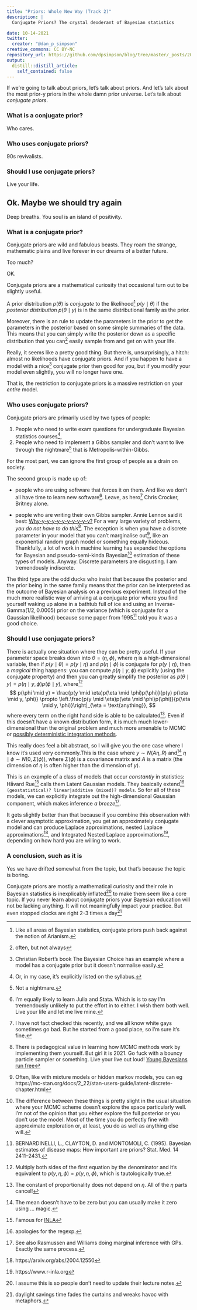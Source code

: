 ```yaml
---
title: "Priors: Whole New Way (Track 2)"
description: |
  Conjugate Priors? The crystal deoderant of Bayesian statistics

date: 10-14-2021
twitter:
  creator: "@dan_p_simpson"
creative_commons: CC BY-NC
repository_url: https://github.com/dpsimpson/blog/tree/master/_posts/2021-10-14-priors2
output:
  distill::distill_article:
    self_contained: false
---
```


If we're going to talk about priors, let's talk about priors. And let's talk about the most prior-y priors in the whole damn prior universe. Let's talk about _conjugate priors_.

### What is a conjugate prior?

Who cares.

### Who uses conjugate priors?

90s revivalists.

### Should I use conjugate priors?

Live your life.

## Ok. Maybe we should try again

Deep breaths. You soul is an island of positivity. 

### What is a conjugate prior?

Conjugate priors are wild and fabulous beasts. They roam the strange, mathematic plains and live forever in our dreams of a better future.

Too much? 

OK.

Conjugate priors are a mathematical curiosity that occasional turn out to be slightly useful.

A prior distribution $p(\theta)$ is _conjugate_ to the likelihood^[Like all areas of Bayesian statistics, conjugate priors push back against the notion of Arianism.] $p(y \mid \theta)$ if the _posterior distribution_ $p(\theta \mid y)$ is in the same distributional family as the prior.

Moreover, there is an rule to update the parameters in the prior to get the parameters in the posterior based on some simple summaries of the data. This means that you can simply write the posterior down as a specific distribution that you can^[often, but not always] easily sample from and get on with your life.

Really, it seems like a pretty good thing. But there is, unsurprisingly, a hitch: almost no likelihoods have conjugate priors. And if you happen to have a model with a nice^[Christian Robert's book The Bayesian Choice has an example where a model has a conjugate prior but it doesn't normalise easily.] conjugate prior then good for you, but if you modify your model even slightly, you will no longer have one.

That is, the restriction to conjugate priors is a massive restriction on your _entire_ model.




### Who uses conjugate priors?

Conjugate priors are primarily used by two types of people:

1. People who need to write exam questions for undergraduate Bayesian statistics courses^[Or, in my case, it's explicitly listed on the syllabus.],
1. People who need to implement a Gibbs sampler and don't want to live through the nightmare^[Not a nightmare.] that is Metropolis-within-Gibbs.

For the most part, we can ignore the first group of people as a drain on society.

The second group is made up of:

- people who are using software that forces it on them. And like we don't all have time to learn new software^[I'm equally likely to learn Julia and Stata. Which is is to say I'm tremendously unlikely to put the effort in to either. I wish them both well. Live your life and let me live mine.]. Leave, as hero^[I have not fact checked this recently, and we all know white gays sometimes go bad. But he started from a good place, so I'm sure it's fine.] Chris Crocker, Britney alone.

- people who are writing their own Gibbs sampler. Annie Lennox said it best: [Why-y-y-y-y-y-y-y-y-y-y?](https://www.youtube.com/watch?v=HG7I4oniOyA) For a very large variety of problems, _you do not have to do this_^[There is pedagogical value in learning how MCMC methods work by implementing them yourself. But girl it is 2021. Go fuck with a bouncy particle sampler or something. Live your live out loud! [Young Bayesians run free](https://www.youtube.com/watch?v=qZ88c7Wb-34)]. The exception is when you have a discrete parameter in your model that you can't marginalise out^[Often, like with mixture models or hidden markov models, you can eg https://mc-stan.org/docs/2_22/stan-users-guide/latent-discrete-chapter.html], like an exponential random graph model or something equally hideous. Thankfully, a lot of work in machine learning has expanded the options for Bayesian and pseudo-semi-kinda Bayesian^[The difference between these things is pretty slight in the usual situation where your MCMC scheme doesn't explore the space particularly well. I'm not of the opinion that you either explore the full posterior or you don't use the model. Most of the time you do perfectly fine with approximate exploration or, at least, you do as well as anything else will.] estimation of these types of models. Anyway. Discrete parameters are disgusting. I am tremendously indiscrete.

The third type are the odd ducks who insist that because the posterior and the prior being in the same family means that the prior can be interpreted as the outcome of Bayesian analysis on a previous experiment. Instead of the much more realistic way of arriving at a conjugate prior where you find yourself waking up alone in a bathtub full of ice and using an $\text{Inverse-Gamma}(1/2, 0.0005)$ prior on the variance (which is conjugate for a Gaussian likelihood) because some paper from 1995^[BERNARDINELLI, L., CLAYTON, D. and MONTOMOLI, C. (1995). Bayesian estimates of disease maps: How important are priors? Stat. Med. 14 2411–2431.] told you it was a good choice.

### Should I use conjugate priors?

There is actually one situation where they can be pretty useful. If your parameter space breaks down into $\theta = (\eta, \phi)$, where $\eta$ is a high-dimensional variable, then if $p(y \mid \theta) = p(y \mid \eta)$ and $p(\eta \mid \phi)$ is conjugate for $p(y \mid \eta)$, then a _magical_ thing happens: you can compute $p(\eta \mid y, \phi)$ explicitly (using the conjugate property) and then you can greatly simplify the posterior as $p(\theta\mid y ) = p(\eta \mid y, \phi) p(\phi \mid y)$, where^[Multiply both sides of the first equation by the denominator and it's equivalent to $p(y, \eta, \phi) = p(y, \eta, \phi)$, which is tautologically true.] $$
p(\phi \mid y) = \frac{p(y \mid \eta)p(\eta \mid \phi)p(\phi)}{p(y) p(\eta \mid y, \phi)} \propto \left.\frac{p(y \mid \eta)p(\eta \mid \phi)p(\phi)}{p(\eta \mid y, \phi)}\right|_{\eta = \text{anything}},
$$ where every term on the right hand side is able to be calculated^[The constant of proportionality does not depend on $\eta$. All of the $\eta$ parts cancel!]. Even if this doesn't have a known distribution form, it is much much lower-dimensional than the original problem and much more amenable to MCMC or [possibly deterministic integration methods](https://arxiv.org/abs/2101.04468).

This really does feel a bit abstract, so I will give you the one case where I know it's used very commonly.This is the case where $y \sim N(A\eta, R)$ and^[The mean doesn't have to be zero but you can usually make it zero using ... magic.] $\eta \mid \phi \sim N(0, \Sigma(\phi))$, where $\Sigma(\phi)$ is a covariance matrix and $A$ is a matrix (the dimension of $\eta$ is often higher than the dimension of $y$). 

This is an example of a class of models that occur _constantly_ in statistics: Håvard Rue^[Famous for [INLA](https://rss.onlinelibrary.wiley.com/doi/abs/10.1111/j.1467-9868.2008.00700.x)] calls them Latent Gaussian models. They basically extend^[apologies for the regexp.] `(geostatistical)? linear|additive (mixed)? models`. So for all of these models, we can explicitly integrate out the high-dimensional Gaussian component, which makes inference _a breeze_^[See also Rasmussen and Williams doing marginal inference with GPs. Exactly the same process.].

It gets slightly better than that because if you combine this observation with a clever asymptotic approximation, you get an approximately conjugate model and can produce Laplace approximations, nested Laplace approximations^[https://arxiv.org/abs/2004.12550], and Integrated Nested Laplace approximations^[https://www.r-inla.org], depending on how hard you are willing to work.

### A conclusion, such as it is

Yes we have drifted somewhat from the topic, but that's because the topic is boring.

Conjugate priors are mostly a mathematical curiosity and their role in Bayesian statistics is inexplicably inflated^[I assume this is so people don't need to update their lecture notes.] to make them seem like a core topic. If you never learn about conjugate priors your Bayesian education will not be lacking anything. It will not meaningfully impact your practice. But even stopped clocks are right 2-3 times a day^[daylight savings time fades the curtains and wreaks havoc with metaphors.]